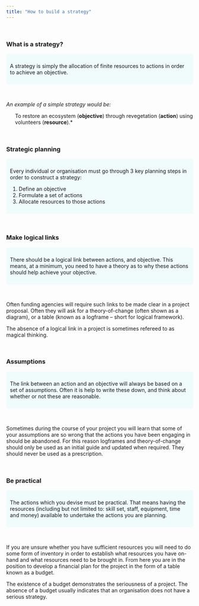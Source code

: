 ```yaml
---
title: "How to build a strategy"
---
```



<style type="text/css">

div.blue { background-color:#f0fbfc ; border-radius: 4px; padding: 10px;}

</style>

<br>

### What is a strategy?
<div class = "blue">
A strategy is simply the allocation of finite resources to actions in order to achieve an objective.
</div>

<br>

*An example of a simple strategy would be:*

<ul>
To restore an ecosystem (**objective**) through revegetation (**action**) using volunteers (**resource**).*
</ul>

<br>

### Strategic planning
<div class = "blue">
Every individual or organisation must go through 3 key planning steps in order to construct a strategy:

1. Define an objective
1. Formulate a set of actions
1. Allocate resources to those actions
</div>

<br>

### Make logical links
<div class = "blue">
There should be a logical link between actions, and objective. This means, at a minimum, you need to have a theory as to why these actions should help achieve your objective.
</div>
<br>

Often funding agencies will require such links to be made clear in a project proposal. Often they will ask for a theory-of-change (often shown as a diagram), or a table (known as a logframe -- short for logical framework).

The absence of a logical link in a project is sometimes refereed to as magical thinking.

<br>

### Assumptions
<div class = "blue">
The link between an action and an objective will always be based on a set of assumptions. Often it is help to write these down, and think about whether or not these are reasonable.
</div>
<br>

Sometimes during the course of your project you will learn that some of your assumptions are so wrong that the actions you have been engaging in should be abandoned. For this reason logframes and theory-of-change should only be used as an initial guide and updated when required. They should never be used as a prescription.


<br>

### Be practical
<div class = "blue">
The actions which you devise must be practical. That means having the resources (including but not limited to: skill set, staff, equipment, time and money) available to undertake the actions you are planning.
</div>
<br>

If you are unsure whether you have sufficient resources you will need to do some form of inventory in order to establish what resources you have on-hand and what resources need to be brought in. From here you are in the position to develop a financial plan for the project in the form of a table known as a budget.

The existence of a budget demonstrates the seriousness of a project. The absence of a budget usually indicates that an organisation does not have a serious strategy. 

<br>
